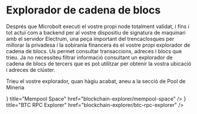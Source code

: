 

# Explorador de cadena de blocs

Després que Microbolt executi el vostre propi node totalment validat, i fins i
tot actuï com a backend per al vostre dispositiu de signatura de maquinari amb
el servidor Electrum, una peça important del trencaclosques per millorar la
privadesa i la sobirania financera és el vostre propi explorador de cadena de
blocs.
Us permet consultar transaccions, adreces i blocs que trieu. Ja no necessiteu
filtrar informació consultant un explorador de cadena de blocs de tercers que es
pot utilitzar per obtenir la vostra ubicació i adreces de clúster.

Trieu el vostre explorador, quan hàgiu acabat, aneu a la secció de Pool de
Mineria

<Cards>
    <Cards.Card
        icon={<FaSwimmingPool />}
        title="Mempool Space"
        href="blockchain-explorer/mempool-space"
    />
    <Cards.Card
        icon={<SiGooglemaps />}
        title="BTC RPC Explorer"
        href="blockchain-explorer/btc-rpc-explorer"
    />
</Cards>